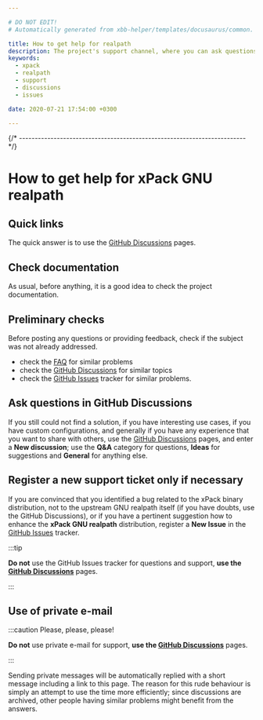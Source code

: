 ```yaml
---

# DO NOT EDIT!
# Automatically generated from xbb-helper/templates/docusaurus/common.

title: How to get help for realpath
description: The project's support channel, where you can ask questions, start discussions, and report issues.
keywords:
  - xpack
  - realpath
  - support
  - discussions
  - issues

date: 2020-07-21 17:54:00 +0300

---
```



{/* ------------------------------------------------------------------------ */}

# How to get help for xPack GNU realpath

## Quick links

The quick answer is to use the
[GitHub Discussions](https://github.com/xpack-dev-tools/realpath-xpack/discussions/) pages.

## Check documentation

As usual, before anything, it is a good idea to check the project
documentation.

<Documentation/>

## Preliminary checks

Before posting any questions or providing feedback,
check if the subject was not already addressed.

- check the [FAQ](/docs/faq/)
for similar problems
- check the [GitHub Discussions](https://github.com/xpack-dev-tools/realpath-xpack/discussions/) for
similar topics
- check the
[GitHub Issues](https://github.com/xpack-dev-tools/realpath-xpack/issues/)
tracker for similar problems.

## Ask questions in GitHub Discussions

If you still could not find a solution, if you have interesting use
cases, if you have custom configurations, and generally if you have
any experience that you want to share with others, use the
[GitHub Discussions](https://github.com/xpack-dev-tools/realpath-xpack/discussions/) pages,
and enter a **New discussion**; use the **Q&A** category for questions, **Ideas** for suggestions and **General** for anything else.

## Register a new support ticket only if necessary

If you are convinced that you identified a bug related to the xPack binary
distribution, not to the upstream GNU realpath itself
(if you have doubts, use the GitHub Discussions),
or if you have a pertinent suggestion how to enhance the **xPack GNU realpath**
distribution, register a **New Issue** in the
[GitHub Issues](https://github.com/xpack-dev-tools/realpath-xpack/issues/)
tracker.

:::tip

**Do not** use the GitHub Issues tracker
for questions and support, **use the
[GitHub Discussions](https://github.com/xpack-dev-tools/realpath-xpack/discussions/)** pages.

:::

## Use of private e-mail

:::caution Please, please, please!

**Do not** use
private e-mail for support, **use the
[GitHub Discussions](https://github.com/xpack-dev-tools/realpath-xpack/discussions/)** pages.

:::

Sending private messages will be automatically replied with
a short message including a link to this page.
The reason for this rude behaviour is simply an attempt to use
the time more efficiently; since discussions are archived, other people
having similar problems might benefit from the answers.


